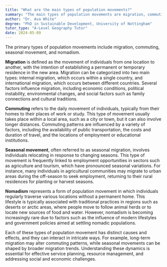 ```yaml
---
title: "What are the main types of population movements?"
summary: "The main types of population movements are migration, commuting, seasonal movement, and nomadism."
author: "Dr. Ava White"
degree: "PhD in Sustainable Development, University of Nottingham"
tutor_type: "A-Level Geography Tutor"
date: 2024-05-09
---
```


The primary types of population movements include migration, commuting, seasonal movement, and nomadism.

**Migration** is defined as the movement of individuals from one location to another, with the intention of establishing a permanent or temporary residence in the new area. Migration can be categorized into two main types: internal migration, which occurs within a single country, and international migration, which occurs between different countries. Several factors influence migration, including economic conditions, political instability, environmental changes, and social factors such as family connections and cultural traditions.

**Commuting** refers to the daily movement of individuals, typically from their homes to their places of work or study. This type of movement usually takes place within a local area, such as a city or town, but it can also involve longer distances. Commuting patterns are influenced by a variety of factors, including the availability of public transportation, the costs and duration of travel, and the locations of employment or educational institutions.

**Seasonal movement**, often referred to as seasonal migration, involves individuals relocating in response to changing seasons. This type of movement is frequently linked to employment opportunities in sectors such as agriculture and tourism, which have pronounced seasonal variations. For instance, many individuals in agricultural communities may migrate to urban areas during the off-season to seek employment, returning to their rural residences for planting or harvest seasons.

**Nomadism** represents a form of population movement in which individuals regularly traverse various locations without a permanent home. This lifestyle is typically associated with traditional practices in regions such as deserts or arctic areas, where people move to follow animal herds or to locate new sources of food and water. However, nomadism is becoming increasingly rare due to factors such as the influence of modern lifestyles and government policies aimed at settling nomadic populations.

Each of these types of population movement has distinct causes and effects, and they can interact in intricate ways. For example, long-term migration may alter commuting patterns, while seasonal movements can be shaped by broader migration trends. Understanding these dynamics is essential for effective service planning, resource management, and addressing social and economic challenges.
    